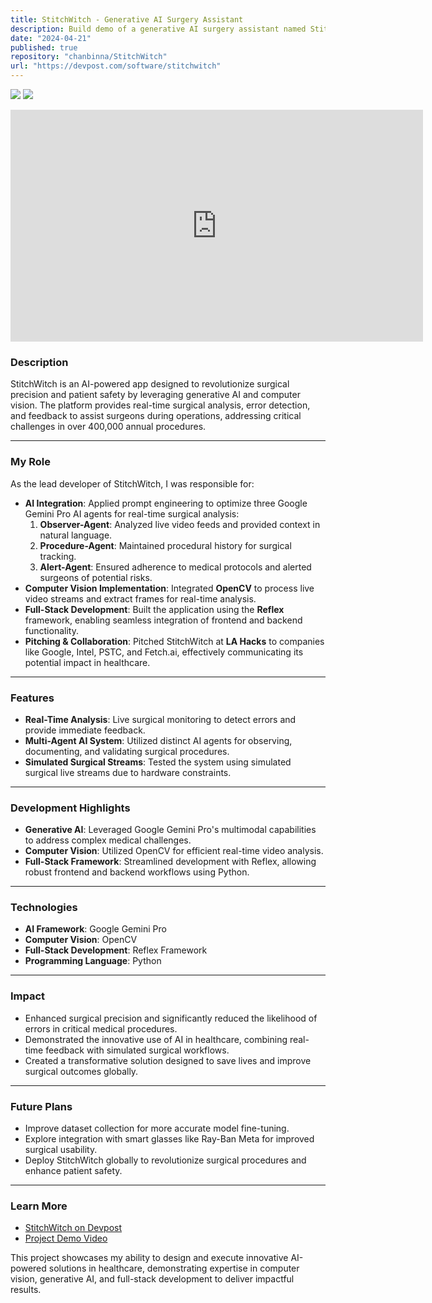 ```yaml
---
title: StitchWitch - Generative AI Surgery Assistant
description: Build demo of a generative AI surgery assistant named StitchWitch that gives real time feedback and warnings during surgery.
date: "2024-04-21"
published: true
repository: "chanbinna/StitchWitch"
url: "https://devpost.com/software/stitchwitch"
---
```


 ![](/stitchwitch.jpg)
  ![](/stitchwitch2.jpg)

 <iframe width="660" height="371" src="https://www.youtube.com/embed/MbhcjZalbf4" frameborder="0" allowfullscreen></iframe>


### **Description**  
StitchWitch is an AI-powered app designed to revolutionize surgical precision and patient safety by leveraging generative AI and computer vision. The platform provides real-time surgical analysis, error detection, and feedback to assist surgeons during operations, addressing critical challenges in over 400,000 annual procedures.

---

### **My Role**  
As the lead developer of StitchWitch, I was responsible for:  
- **AI Integration**: Applied prompt engineering to optimize three Google Gemini Pro AI agents for real-time surgical analysis:  
  1. **Observer-Agent**: Analyzed live video feeds and provided context in natural language.  
  2. **Procedure-Agent**: Maintained procedural history for surgical tracking.  
  3. **Alert-Agent**: Ensured adherence to medical protocols and alerted surgeons of potential risks.  
- **Computer Vision Implementation**: Integrated **OpenCV** to process live video streams and extract frames for real-time analysis.  
- **Full-Stack Development**: Built the application using the **Reflex** framework, enabling seamless integration of frontend and backend functionality.  
- **Pitching & Collaboration**: Pitched StitchWitch at **LA Hacks** to companies like Google, Intel, PSTC, and Fetch.ai, effectively communicating its potential impact in healthcare.

---

### **Features**  
- **Real-Time Analysis**: Live surgical monitoring to detect errors and provide immediate feedback.  
- **Multi-Agent AI System**: Utilized distinct AI agents for observing, documenting, and validating surgical procedures.  
- **Simulated Surgical Streams**: Tested the system using simulated surgical live streams due to hardware constraints.  

---

### **Development Highlights**  
- **Generative AI**: Leveraged Google Gemini Pro's multimodal capabilities to address complex medical challenges.  
- **Computer Vision**: Utilized OpenCV for efficient real-time video analysis.  
- **Full-Stack Framework**: Streamlined development with Reflex, allowing robust frontend and backend workflows using Python.  

---

### **Technologies**  
- **AI Framework**: Google Gemini Pro  
- **Computer Vision**: OpenCV  
- **Full-Stack Development**: Reflex Framework  
- **Programming Language**: Python  

---

### **Impact**  
- Enhanced surgical precision and significantly reduced the likelihood of errors in critical medical procedures.  
- Demonstrated the innovative use of AI in healthcare, combining real-time feedback with simulated surgical workflows.  
- Created a transformative solution designed to save lives and improve surgical outcomes globally.  

---

### **Future Plans**  
- Improve dataset collection for more accurate model fine-tuning.  
- Explore integration with smart glasses like Ray-Ban Meta for improved surgical usability.  
- Deploy StitchWitch globally to revolutionize surgical procedures and enhance patient safety.  

---

### **Learn More**  
- [StitchWitch on Devpost](https://devpost.com/software/stitchwitch)  
- [Project Demo Video](https://youtu.be/MbhcjZalbf4)  

This project showcases my ability to design and execute innovative AI-powered solutions in healthcare, demonstrating expertise in computer vision, generative AI, and full-stack development to deliver impactful results.